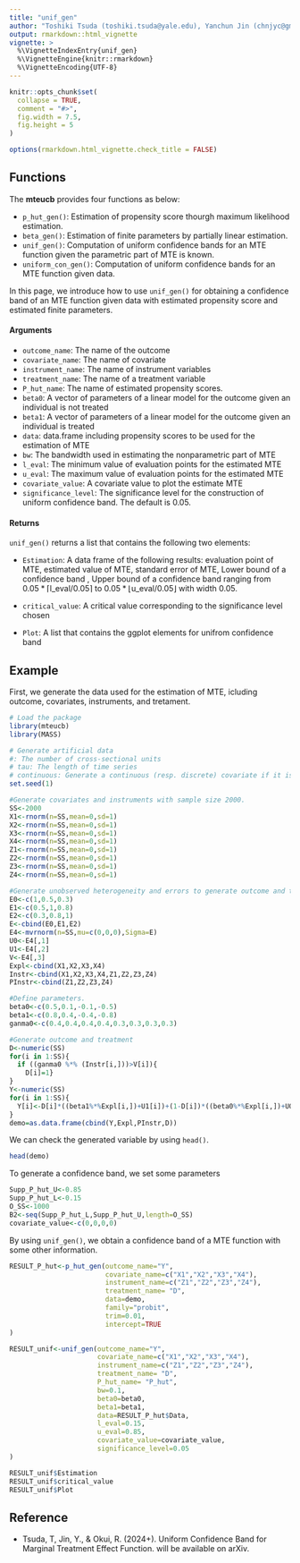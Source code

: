 ```yaml
---
title: "unif_gen"
author: "Toshiki Tsuda (toshiki.tsuda@yale.edu), Yanchun Jin (chnjyc@gmail.com), Ryo Okui (okuiryo@e.u-tokyo.ac.jp)"
output: rmarkdown::html_vignette
vignette: >
  %\VignetteIndexEntry{unif_gen}
  %\VignetteEngine{knitr::rmarkdown}
  %\VignetteEncoding{UTF-8}
---
```


```r
knitr::opts_chunk$set(
  collapse = TRUE,
  comment = "#>",
  fig.width = 7.5, 
  fig.height = 5 
)

options(rmarkdown.html_vignette.check_title = FALSE) 
```

## Functions

The **mteucb** provides four functions as below:

-   `p_hut_gen()`: Estimation of propensity score thourgh maximum likelihood estimation.
-   `beta_gen()`: Estimation of finite parameters by partially linear estimation.
-   `unif_gen()`: Computation of uniform confidence bands for an MTE function given the parametric part of MTE is known.
-   `uniform_con_gen()`: Computation of uniform confidence bands for an MTE function given data.

In this page, we introduce how to use `unif_gen()` for obtaining a confidence band of an MTE function given data with estimated propensity score and estimated finite parameters.

#### Arguments

-   `outcome_name`: The name of the outcome
-   `covariate_name`: The name of covariate
-   `instrument_name`: The name of instrument variables
-   `treatment_name`: The name of a treatment variable
-   `P_hut_name`: The name of estimated propensity scores.
-   `beta0`: A vector of parameters of a linear model for the outcome given an individual is not treated
-   `beta1`: A vector of parameters of a linear model for the outcome given an individual is treated
-   `data`: data.frame including propensity scores to be used for the estimation of MTE
-   `bw`: The bandwidth used in estimating the nonparametric part of MTE
-   `l_eval`: The minimum value of evaluation points for the estimated MTE
-   `u_eval`: The maximum value of evaluation points for the estimated MTE
-   `covariate_value`: A covariate value to plot the estimate MTE
-   `significance_level`: The significance level for the construction of uniform confidence band. The default is 0.05.

#### Returns

`unif_gen()` returns a list that contains the following two elements:

-   `Estimation`: A data frame of the following results: evaluation point of MTE, estimated value of MTE, standard error of MTE, Lower bound of a confidence band , Upper bound of a confidence band ranging from $0.05*\lceil \text{l_eval}/0.05\rceil$ to $0.05*\lfloor \text{u_eval}/0.05\rfloor$ with width $0.05$.

-   `critical_value`: A critical value corresponding to the significance level chosen

-   `Plot`: A list that contains the ggplot elements for unifrom confidence band

## Example

First, we generate the data used for the estimation of MTE, icluding outcome, covariates, instruments, and tretament.

```r
# Load the package
library(mteucb)
library(MASS)

# Generate artificial data
#: The number of cross-sectional units
# tau: The length of time series
# continuous: Generate a continuous (resp. discrete) covariate if it is TRUE (resp. FALSE).
set.seed(1)

#Generate covariates and instruments with sample size 2000.
SS<-2000
X1<-rnorm(n=SS,mean=0,sd=1)
X2<-rnorm(n=SS,mean=0,sd=1)
X3<-rnorm(n=SS,mean=0,sd=1)
X4<-rnorm(n=SS,mean=0,sd=1)
Z1<-rnorm(n=SS,mean=0,sd=1)
Z2<-rnorm(n=SS,mean=0,sd=1)
Z3<-rnorm(n=SS,mean=0,sd=1)
Z4<-rnorm(n=SS,mean=0,sd=1)

#Generate unobserved heterogeneity and errors to generate outcome and treatment
E0<-c(1,0.5,0.3)
E1<-c(0.5,1,0.8)
E2<-c(0.3,0.8,1)
E<-cbind(E0,E1,E2)
E4<-mvrnorm(n=SS,mu=c(0,0,0),Sigma=E)
U0<-E4[,1]
U1<-E4[,2]
V<-E4[,3]
Expl<-cbind(X1,X2,X3,X4)
Instr<-cbind(X1,X2,X3,X4,Z1,Z2,Z3,Z4)
PInstr<-cbind(Z1,Z2,Z3,Z4)

#Define parameters.
beta0<-c(0.5,0.1,-0.1,-0.5)
beta1<-c(0.8,0.4,-0.4,-0.8)
ganma0<-c(0.4,0.4,0.4,0.4,0.3,0.3,0.3,0.3)

#Generate outcome and treatment
D<-numeric(SS)
for(i in 1:SS){
  if ((ganma0 %*% (Instr[i,]))>V[i]){
    D[i]=1}
}
Y<-numeric(SS)
for(i in 1:SS){
  Y[i]<-D[i]*((beta1%*%Expl[i,])+U1[i])+(1-D[i])*((beta0%*%Expl[i,])+U0[i])
}
demo=as.data.frame(cbind(Y,Expl,PInstr,D))
```

We can check the generated variable by using `head()`.

```r
head(demo)
```

To generate a confidence band, we set some parameters

```r
Supp_P_hut_U<-0.85
Supp_P_hut_L<-0.15
O_SS<-1000
B2<-seq(Supp_P_hut_L,Supp_P_hut_U,length=O_SS)
covariate_value<-c(0,0,0,0)
```

By using `unif_gen()`, we obtain a confidence band of a MTE function with some other information.

```r
RESULT_P_hut<-p_hut_gen(outcome_name="Y",
                        covariate_name=c("X1","X2","X3","X4"),
                        instrument_name=c("Z1","Z2","Z3","Z4"),
                        treatment_name= "D",
                        data=demo,
                        family="probit",
                        trim=0.01,
                        intercept=TRUE
)

RESULT_unif<-unif_gen(outcome_name="Y",
                      covariate_name=c("X1","X2","X3","X4"),
                      instrument_name=c("Z1","Z2","Z3","Z4"),
                      treatment_name= "D",
                      P_hut_name= "P_hut",
                      bw=0.1,
                      beta0=beta0,
                      beta1=beta1,
                      data=RESULT_P_hut$Data,
                      l_eval=0.15,
                      u_eval=0.85,
                      covariate_value=covariate_value,
                      significance_level=0.05
)

RESULT_unif$Estimation
RESULT_unif$critical_value
RESULT_unif$Plot

```

## Reference

-   Tsuda, T, Jin, Y., & Okui, R. (2024+). Uniform Confidence Band for Marginal Treatment Effect Function. will be available on arXiv.
